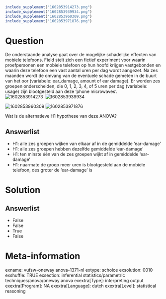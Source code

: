 ```{r, echo = FALSE, results = "hide"}
include_supplement("1602853914273.png")
include_supplement("1602853939934.png")
include_supplement("1602853960309.png")
include_supplement("1602853971876.png")
```

Question
========
De onderstaande analyse gaat over de mogelijke schadelijke effecten van
mobiele telefoons. Field stelt zich een fictief experiment voor waarin
proefpersonen een mobiele telefoon op hun hoofd krijgen vastgebonden en
waarin deze telefoon een vast aantal uren per dag wordt aangezet. Na zes
maanden wordt de omvang van de eventuele schade gemeten in de buurt van
het oor (variabele: ear\_damage, amount of ear damage). Er worden zes
groepen onderscheiden, die 0, 1, 2, 3, 4, of 5 uren per dag (variabele:
usage) zijn blootgesteld aan deze ‘phone microwaves’.  
<img src="1602853914273.png" class="fr-fic fr-dii tvcss_2"
alt="1602853914273" /> 
<img src="1602853939934.png" class="fr-fic fr-dii tvcss_3"
alt="1602853939934" />  
  
<img src="1602853960309.png" class="fr-fic fr-dii tvcss_4"
alt="1602853960309" /> <img src="1602853971876.png" class="fr-fic fr-dii tvcss_5"
alt="1602853971876" />  
  
Wat is de alternatieve H1 hypothese van deze ANOVA?

Answerlist
----------
* H1: alle zes groepen wijken van elkaar af in de gemiddelde ‘ear-damage’
* H1: alle zes groepen hebben dezelfde gemiddelde ‘ear-damage’
* H1: ten minste één van de zes groepen wijkt af in gemiddelde
  ‘ear-damage’
* H1: naarmate de groep meer uren is blootgesteld aan de mobiele telefoon,
  des groter de ‘ear-damage’ is

Solution
========










Answerlist
----------
* False
* False
* True
* False

Meta-information
================
exname: vufsw-oneway anova-1371-nl
extype: schoice
exsolution: 0010
exshuffle: TRUE
exsection: inferential statistics/parametric techniques/anova/oneway anova
exextra[Type]: interpreting output
exextra[Program]: NA
exextra[Language]: dutch
exextra[Level]: statistical reasoning


